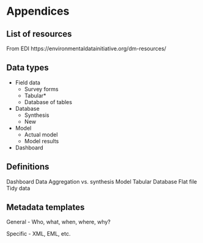 # Appendices {#appendices}

## List of resources

From EDI https://environmentaldatainitiative.org/dm-resources/

## Data types

* Field data
     * Survey forms
     * Tabular*
     * Database of tables
* Database 
     * Synthesis
     * New
* Model
     * Actual model
     * Model results
* Dashboard

## Definitions

Dashboard
Data
Aggregation vs. synthesis
Model
Tabular
Database
Flat file
Tidy data

## Metadata templates

General - Who, what, when, where, why?

Specific - XML, EML, etc.
